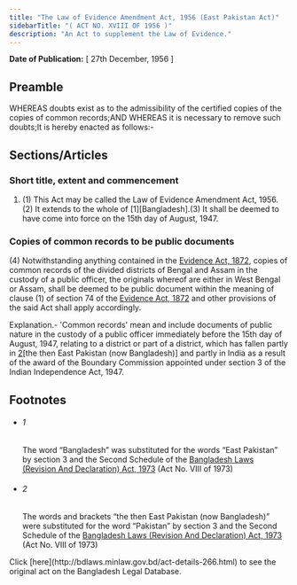 ```yaml
---
title: "The Law of Evidence Amendment Act, 1956 (East Pakistan Act)"
sidebarTitle: "( ACT NO. XVIII OF 1956 )"
description: "An Act to supplement the Law of Evidence."
---
```


**Date of Publication:** [ 27th December, 1956 ]

## Preamble

WHEREAS doubts exist as to the admissibility of the certified copies of the copies of common records;AND WHEREAS it is necessary to remove such doubts;It is hereby enacted as follows:-

## Sections/Articles

### Short title, extent and commencement

1. (1) This Act may be called the Law of Evidence Amendment Act, 1956.(2) It extends to the whole of [1][Bangladesh].(3) It shall be deemed to have come into force on the 15th day of August, 1947.

### Copies of common records to be public documents

(4) Notwithstanding anything contained in the [Evidence Act, 1872](/laws/volume-1/act-24 "Evidence Act, 1872"), copies of common records of the divided districts of Bengal and Assam in the custody of a public officer, the originals whereof are either in West Bengal or Assam, shall be deemed to be public document within the meaning of clause (1) of section 74 of the [Evidence Act, 1872](/laws/volume-1/act-24 "Evidence Act, 1872") and other provisions of the said Act shall apply accordingly.

Explanation.- 'Common records' mean and include documents of public nature in the custody of a public officer immediately before the 15th day of August, 1947, relating to a district or part of a district, which has fallen partly in [2](1)[the then East Pakistan (now Bangladesh)] and partly in India as a result of the award of the Boundary Commission appointed under section 3 of the Indian Independence Act, 1947.

## Footnotes

- ###### 1

  The word “Bangladesh” was substituted for the words “East Pakistan” by section 3 and the Second Schedule of the [Bangladesh Laws (Revision And Declaration) Act, 1973](/laws/volume-17/act-430 "Bangladesh Laws (Revision And Declaration) Act, 1973") (Act No. VIII of 1973)

- ###### 2

  The words and brackets “the then East Pakistan (now Bangladesh)” were substituted for the word “Pakistan” by section 3 and the Second Schedule of the [Bangladesh Laws (Revision And Declaration) Act, 1973](/laws/volume-17/act-430 "Bangladesh Laws (Revision And Declaration) Act, 1973") (Act No. VIII of 1973)

<Note>
  Click [here](http://bdlaws.minlaw.gov.bd/act-details-266.html) to see the original act on the Bangladesh Legal Database.
</Note>
